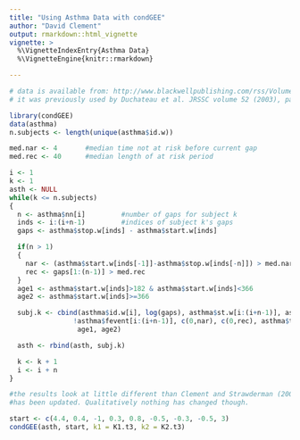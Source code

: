 ---
title: "Using Asthma Data with condGEE"
author: "David Clement"
output: rmarkdown::html_vignette
vignette: >
  %\VignetteIndexEntry{Asthma Data}
  %\VignetteEngine{knitr::rmarkdown}

---
  
  
```{r body}
# data is available from: http://www.blackwellpublishing.com/rss/Volumes/Cv52p3.htm
# it was previously used by Duchateau et al. JRSSC volume 52 (2003), part 3, pages 355-363

library(condGEE)
data(asthma)
n.subjects <- length(unique(asthma$id.w))

med.nar <- 4       #median time not at risk before current gap     
med.rec <- 40      #median length of at risk period

i <- 1
k <- 1
asth <- NULL
while(k <= n.subjects) 
{
  n <- asthma$nn[i]         #number of gaps for subject k
  inds <- i:(i+n-1)         #indices of subject k's gaps 
  gaps <- asthma$stop.w[inds] - asthma$start.w[inds]

  if(n > 1)
  {
    nar <- (asthma$start.w[inds[-1]]-asthma$stop.w[inds[-n]]) > med.nar
    rec <- gaps[1:(n-1)] > med.rec
  }
  age1 <- asthma$start.w[inds]>182 & asthma$start.w[inds]<366
  age2 <- asthma$start.w[inds]>=366

  subj.k <- cbind(asthma$id.w[i], log(gaps), asthma$st.w[i:(i+n-1)], asthma$trt.w[i],
                !asthma$fevent[i:(i+n-1)], c(0,nar), c(0,rec), asthma$trt.w[i]*c(0,nar),
                 age1, age2)

  asth <- rbind(asth, subj.k)

  k <- k + 1
  i <- i + n
}  

#the results look at little different than Clement and Strawderman (2009) because our code
#has been updated. Qualitatively nothing has changed though.

start <- c(4.4, 0.4, -1, 0.3, 0.8, -0.5, -0.3, -0.5, 3)
condGEE(asth, start, k1 = K1.t3, k2 = K2.t3)
```
